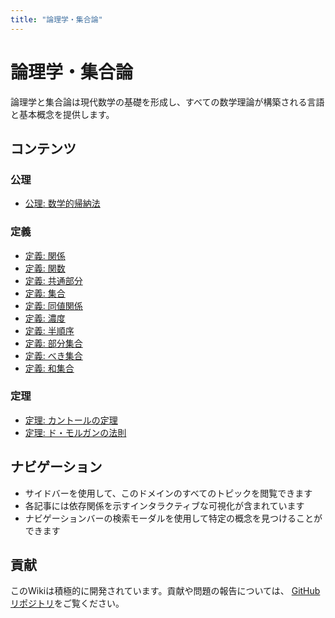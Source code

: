 ```yaml
---
title: "論理学・集合論"
---
```


# 論理学・集合論

論理学と集合論は現代数学の基礎を形成し、すべての数学理論が構築される言語と基本概念を提供します。

## コンテンツ

### 公理

- [公理: 数学的帰納法](ax-induction.qmd)

### 定義

- [定義: 関係](def-relation.qmd)
- [定義: 関数](def-function.qmd)
- [定義: 共通部分](def-intersection.qmd)
- [定義: 集合](def-set.qmd)
- [定義: 同値関係](def-equivalence-relation.qmd)
- [定義: 濃度](def-cardinality.qmd)
- [定義: 半順序](def-partial-order.qmd)
- [定義: 部分集合](def-subset.qmd)
- [定義: べき集合](def-power-set.qmd)
- [定義: 和集合](def-union.qmd)

### 定理

- [定理: カントールの定理](thm-cantor.qmd)
- [定理: ド・モルガンの法則](thm-de-morgan.qmd)

## ナビゲーション

- サイドバーを使用して、このドメインのすべてのトピックを閲覧できます
- 各記事には依存関係を示すインタラクティブな可視化が含まれています
- ナビゲーションバーの検索モーダルを使用して特定の概念を見つけることができます

## 貢献

このWikiは積極的に開発されています。貢献や問題の報告については、
[GitHubリポジトリ](https://github.com/RK0429/ModernMath)をご覧ください。

